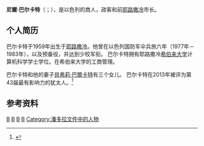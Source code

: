 {{expand|time=2014-06-25T10:48:53+00:00}}
{{Infobox Mayor
| image=Nir Barkat, Mayor of Jerusalem (4462290204) (cropped).jpg
| native_name = {{lang|he|ניר ברקת}}
| imagesize=225px
| caption= 尼尔·巴尔卡特，在2010年当选耶路撒冷市长后于[[查塔姆研究所|查塔姆研究所]]拍摄
| office = {{Flagicon image|Flag of Jerusalem.svg|size=22px}}{{le|耶路撒冷市长|Mayor of Jerusalem}}
| term_start = 2008年11月11日
| term_end= 2018年12月4日
| predecessor={{le|里·卢波利昂基|Uri Lupolianski}}
| successor = {{le|摩西·利翁|Moshe Lion}}
| birthname = {{lang|he|ניר ברקת}}
| birth_date={{birth date and age|1959|10|19|df=y}}
| birth_place = {{flag|Israel}}[[耶路撒冷区|耶路撒冷区]][[耶路撒冷|耶路撒冷]]
| alma_mater = [[耶路撒冷希伯来大学|耶路撒冷希伯来大学]]
| party = [[File:Likud_Logo.svg|22px]] [[利库德集团|利库德集团]]
| spouse= [[貝弗莉·巴爾卡特|貝弗莉·巴爾卡特]]
| children= 3名
| religion = [[犹太教|犹太教]]
}}
'''尼爾·巴尔卡特'''（{{lang-he|'''ניר ברקת'''}}；{{bd|1959年|10月19日}}），是以色列的商人，政客和前[[耶路撒冷|耶路撒冷]]市长。

==个人简历==
巴尔卡特于1959年出生于[[耶路撒冷|耶路撒冷]]。他曾在以色列国防军伞兵旅六年（1977年－1983年），以及预备役，并达到少校军衔。 巴尔卡特拥有耶路撒冷[[希伯来大学|希伯来大学]]计算机科学学士学位。在希伯来大学的工商管理。 

巴尔卡特和他的妻子[[貝弗莉·巴爾卡特|貝弗莉·巴爾卡特]]有三个女儿。 巴尔卡特在2013年被评为第43届最有影响力的犹太人。<ref>{{Cite web |url=http://www.jpost.com/Jewish-World/Jewish-Features/Lapid-tops-Jerusalem-Posts-50-most-influential-Jews-list-313123 |title=Jerusalem Post |accessdate=2014-05-21 |archive-date=2018-09-29 |archive-url=https://web.archive.org/web/20180929233437/https://www.jpost.com//Jewish-World/Jewish-Features/Lapid-tops-Jerusalem-Posts-50-most-influential-Jews-list-313123 |dead-url=no }}</ref>

==参考资料==
{{reflist}}

[[Category:耶路撒冷希伯來大學校友|B]]
[[Category:以色列猶太人|B]]
[[Category:耶路撒冷市长|B]]
[[Category:耶路撒冷人|B]]
[[Category:潘多拉文件中的人物|Category:潘多拉文件中的人物]]